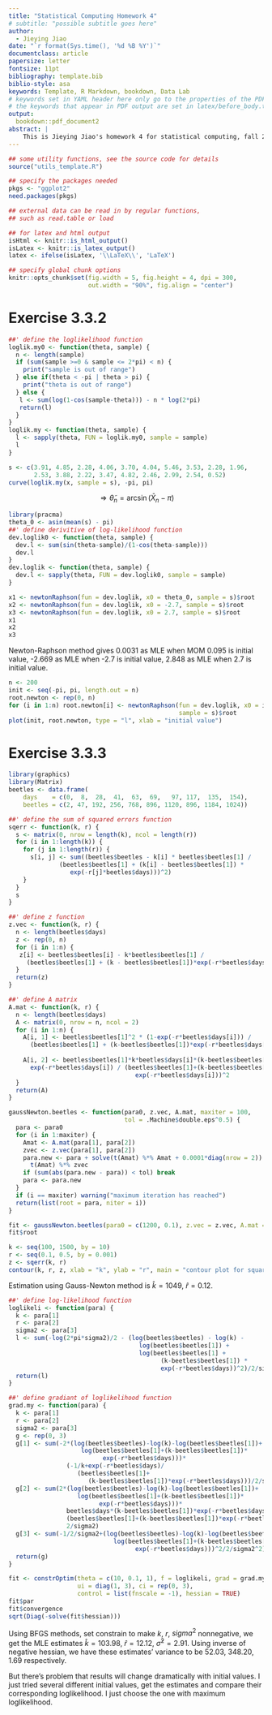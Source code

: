 ```yaml
---
title: "Statistical Computing Homework 4"
# subtitle: "possible subtitle goes here"
author:
  - Jieying Jiao
date: "`r format(Sys.time(), '%d %B %Y')`"
documentclass: article
papersize: letter
fontsize: 11pt
bibliography: template.bib
biblio-style: asa
keywords: Template, R Markdown, bookdown, Data Lab
# keywords set in YAML header here only go to the properties of the PDF output
# the keywords that appear in PDF output are set in latex/before_body.tex
output:
  bookdown::pdf_document2
abstract: |
    This is Jieying Jiao's homework 4 for statistical computing, fall 2018.
---
```


```r
## some utility functions, see the source code for details
source("utils_template.R")

## specify the packages needed
pkgs <- "ggplot2"
need.packages(pkgs)

## external data can be read in by regular functions,
## such as read.table or load

## for latex and html output
isHtml <- knitr::is_html_output()
isLatex <- knitr::is_latex_output()
latex <- ifelse(isLatex, '\\LaTeX\\', 'LaTeX')

## specify global chunk options
knitr::opts_chunk$set(fig.width = 5, fig.height = 4, dpi = 300,
                      out.width = "90%", fig.align = "center")

```


# Exercise 3.3.2

```r
##' define the loglikelihood function
loglik.my0 <- function(theta, sample) {
  n <- length(sample)
  if (sum(sample >=0 & sample <= 2*pi) < n) {
    print("sample is out of range")
  } else if(theta < -pi | theta > pi) {
    print("theta is out of range")
  } else {
   l <- sum(log(1-cos(sample-theta))) - n * log(2*pi)
   return(l) 
  }
}
loglik.my <- function(theta, sample) {
  l <- sapply(theta, FUN = loglik.my0, sample = sample)
  l
}

s <- c(3.91, 4.85, 2.28, 4.06, 3.70, 4.04, 5.46, 3.53, 2.28, 1.96,
       2.53, 3.88, 2.22, 3.47, 4.82, 2.46, 2.99, 2.54, 0.52)
curve(loglik.my(x, sample = s), -pi, pi)
```

\begin{align*}
E(X|\theta) &= \int_0^{2\pi}x\frac{1-\cos(x-\theta)}{2\pi}dx\\
            &= \frac{1}{2\pi} \int_0^{2\pi}xdx - \frac{1}{2\pi}\int_0^{2\pi}
            x\cos(x-\theta)dx\\
            &= \left.\frac{1}{2\pi} \times \frac{1}{2}\right\vert_0^{2\pi} - 
            \frac{1}{2\pi}\int_0^{2\pi}xd\sin(x-\theta)\\
            &= \pi - \frac{1}{2\pi} \left[\left.x\sin(x-\theta)\right\vert_0^
            {2\pi}-\int_0^{2\pi}\sin(x-\theta)dx\right]\\
            &= \pi - \frac{1}{2\pi} \left[2\pi\sin(2\pi-\theta)+\cos(x-\theta)
            \left.\right\vert_0^{2\pi}\right]\\
            &= \pi - \frac{1}{2\pi} \left[-2\pi\sin(\theta)\right]\\
            &= \pi + \sin(\theta)\\
            &= \bar{X}_n\\
\end{align*}
$$\Rightarrow\tilde{\theta}_n = \arcsin(\bar{X}_n - \pi)$$
```r
library(pracma)
theta_0 <- asin(mean(s) - pi)
##' define derivitive of log-likelihood function
dev.loglik0 <- function(theta, sample) {
  dev.l <- sum(sin(theta-sample)/(1-cos(theta-sample)))
  dev.l
}
dev.loglik <- function(theta, sample) {
  dev.l <- sapply(theta, FUN = dev.loglik0, sample = sample)
}

x1 <- newtonRaphson(fun = dev.loglik, x0 = theta_0, sample = s)$root
x2 <- newtonRaphson(fun = dev.loglik, x0 = -2.7, sample = s)$root
x3 <- newtonRaphson(fun = dev.loglik, x0 = 2.7, sample = s)$root
x1
x2
x3
```

Newton-Raphson method gives 0.0031 as MLE when MOM 0.095 is initial value, 
-2.669 as MLE when -2.7 is initial value, 2.848 as MLE when 2.7 is initial value.

```r
n <- 200
init <- seq(-pi, pi, length.out = n)
root.newton <- rep(0, n)
for (i in 1:n) root.newton[i] <- newtonRaphson(fun = dev.loglik, x0 = init[i], 
                                               sample = s)$root
plot(init, root.newton, type = "l", xlab = "initial value")
```

# Exercise 3.3.3

```r
library(graphics)
library(Matrix)
beetles <- data.frame(
    days    = c(0,  8,  28,  41,  63,  69,   97, 117,  135,  154),
    beetles = c(2, 47, 192, 256, 768, 896, 1120, 896, 1184, 1024))

##' define the sum of squared errors function
sqerr <- function(k, r) {
  s <- matrix(0, nrow = length(k), ncol = length(r))
  for (i in 1:length(k)) {
    for (j in 1:length(r)) {
      s[i, j] <- sum((beetles$beetles - k[i] * beetles$beetles[1] / 
              (beetles$beetles[1] + (k[i] - beetles$beetles[1]) * 
                 exp(-r[j]*beetles$days)))^2)
    }
  }
  s
}

##' define z function
z.vec <- function(k, r) {
  n <- length(beetles$days)
  z <- rep(0, n)
  for (i in 1:n) {
   z[i] <- beetles$beetles[i] - k*beetles$beetles[1] / 
     (beetles$beetles[1] + (k - beetles$beetles[1])*exp(-r*beetles$days[i])) 
  }
  return(z)
}

##' define A matrix
A.mat <- function(k, r) {
  n <- length(beetles$days)
  A <- matrix(0, nrow = n, ncol = 2)
  for (i in 1:n) {
    A[i, 1] <- beetles$beetles[1]^2 * (1-exp(-r*beetles$days[i])) / 
      (beetles$beetles[1] + (k-beetles$beetles[1])*exp(-r*beetles$days[i]))^2
    
    A[i, 2] <- beetles$beetles[1]*k*beetles$days[i]*(k-beetles$beetles[1]) * 
      exp(-r*beetles$days[i]) / (beetles$beetles[1]+(k-beetles$beetles[1]) * 
                                   exp(-r*beetles$days[i]))^2
  }
  return(A)
}

gaussNewton.beetles <- function(para0, z.vec, A.mat, maxiter = 100, 
                                tol = .Machine$double.eps^0.5) {
  para <- para0
  for (i in 1:maxiter) {
    Amat <- A.mat(para[1], para[2])
    zvec <- z.vec(para[1], para[2])
    para.new <- para + solve(t(Amat) %*% Amat + 0.0001*diag(nrow = 2)) %*% 
      t(Amat) %*% zvec
    if (sum(abs(para.new - para)) < tol) break
    para <- para.new
  }
  if (i == maxiter) warning("maximum iteration has reached")
  return(list(root = para, niter = i))
}

fit <- gaussNewton.beetles(para0 = c(1200, 0.1), z.vec = z.vec, A.mat = A.mat)
fit$root

k <- seq(100, 1500, by = 10)
r <- seq(0.1, 0.5, by = 0.001)
z <- sqerr(k, r)
contour(k, r, z, xlab = "k", ylab = "r", main = "contour plot for squared error")
```

Estimation using Gauss-Newton method is $\hat{k} = 1049$, $\hat{r} = 0.12$. 

```r
##' define log-likelihood function
loglikeli <- function(para) {
  k <- para[1]
  r <- para[2]
  sigma2 <- para[3]
  l <- sum(-log(2*pi*sigma2)/2 - (log(beetles$beetles) - log(k) - 
                                    log(beetles$beetles[1]) + 
                                    log(beetles$beetles[1] + 
                                          (k-beetles$beetles[1]) * 
                                          exp(-r*beetles$days))^2)/2/sigma2)
  return(l)
}

##' define gradiant of loglikelihood function
grad.my <- function(para) {
  k <- para[1]
  r <- para[2]
  sigma2 <- para[3]
  g <- rep(0, 3)
  g[1] <- sum(-2*(log(beetles$beetles)-log(k)-log(beetles$beetles[1])+
                    log(beetles$beetles[1]+(k-beetles$beetles[1])*
                          exp(-r*beetles$days)))*
                (-1/k+exp(-r*beetles$days)/
                   (beetles$beetles[1]+
                      (k-beetles$beetles[1])*exp(-r*beetles$days)))/2/sigma2)
  g[2] <- sum(2*(log(beetles$beetles)-log(k)-log(beetles$beetles[1])+
                   log(beetles$beetles[1]+(k-beetles$beetles[1])*
                         exp(-r*beetles$days)))*
                beetles$days*(k-beetles$beetles[1])*exp(-r*beetles$days)/
                (beetles$beetles[1]+(k-beetles$beetles[1])*exp(-r*beetles$days))/
                2/sigma2)
  g[3] <- sum(-1/2/sigma2+(log(beetles$beetles)-log(k)-log(beetles$beetles[1])+
                             log(beetles$beetles[1]+(k-beetles$beetles[1])*
                                   exp(-r*beetles$days)))^2/2/sigma2^2)
  return(g)
}

fit <- constrOptim(theta = c(10, 0.1, 1), f = loglikeli, grad = grad.my, 
                   ui = diag(1, 3), ci = rep(0, 3), 
                   control = list(fnscale = -1), hessian = TRUE)
fit$par
fit$convergence
sqrt(Diag(-solve(fit$hessian)))
```

Using BFGS methods, set constrain to make $k$, $r$, $sigma^2$ nonnegative, we 
get the MLE estimates $\hat{k} = 103.98$, $\hat{r} = 12.12$, $\hat{\sigma}^2 = 2.91$. 
Using inverse of negative hessian, we have these estimates' variance to be 
$52.03$, $348.20$, $1.69$ respectively.

But there's problem that results will change dramatically with initial values. 
I just tried several different initial values, get the estimates and compare 
their corresponding loglikelihood. I just choose the one with maximum loglikelihood.
